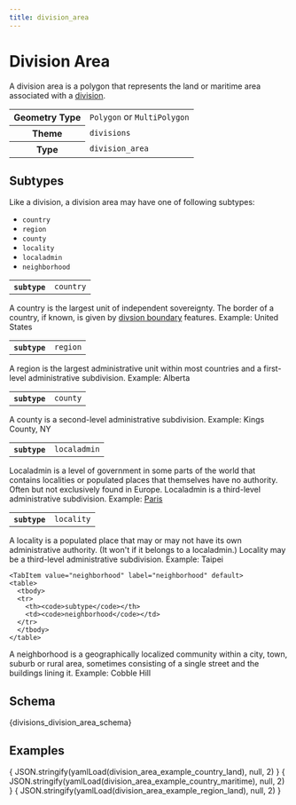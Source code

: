 ```yaml
---
title: division_area
---
```




# Division Area

A division area is a polygon that represents the land or maritime area associated with a [division](/schema/reference/divisions/division).


<table>
  <tbody>
  <tr>
    <th>Geometry Type</th>
    <td><code>Polygon</code> or <code>MultiPolygon</code></td>
  </tr>
  <tr>
    <th>Theme</th>
    <td><code>divisions</code></td>
  </tr>
  <tr>
    <th>Type</th>
    <td><code>division_area</code></td>
  </tr>
  </tbody>
</table>

## Subtypes

Like a division, a division area may have one of following subtypes:

- `country`
- `region`
- `county`
- `locality`
- `localadmin`
- `neighborhood`

<Tabs>
  <TabItem value="country" label="country" default>
    <table>
      <tbody>
      <tr>
        <th><code>subtype</code></th>
        <td><code>country</code></td>
      </tr>
      </tbody>
    </table>


A country is the largest unit of independent sovereignty. The border of a country, if known, is given by [divsion boundary](/schema/reference/divisions/division_boundary) features. Example: United States
  </TabItem>

  <TabItem value="region" label="region">
    <table>
      <tbody>
      <tr>
        <th><code>subtype</code></th>
        <td><code>region</code></td>
      </tr>
      </tbody>
    </table>

A region is the largest administrative unit within most countries and a first-level administrative subdivision. Example: Alberta
  </TabItem>

  <TabItem value="county" label="county" default>
    <table>
      <tbody>
      <tr>
        <th><code>subtype</code></th>
        <td><code>county</code></td>
      </tr>
      </tbody>
    </table>


A county is a second-level administrative subdivision. Example: Kings County, NY
  </TabItem>

  <TabItem value="localadmin" label="localadmin" default>
    <table>
      <tbody>
      <tr>
        <th><code>subtype</code></th>
        <td><code>localadmin</code></td>
      </tr>
      </tbody>
    </table>


Localadmin is a level of government in some parts of the world that contains localities or populated places that themselves have no authority. Often but not exclusively found in Europe. Localadmin is a third-level administrative subdivision. Example: [Paris](https://spelunker.whosonfirst.org/id/1159322569/)
  </TabItem>

  <TabItem value="locality" label="locality" default>
    <table>
      <tbody>
      <tr>
        <th><code>subtype</code></th>
        <td><code>locality</code></td>
      </tr>
      </tbody>
    </table>


A locality is a populated place that may or may not have its own administrative authority. (It won't if it belongs to a localadmin.) Locality may be a third-level administrative subdivision. Example: Taipei
  </TabItem>

    <TabItem value="neighborhood" label="neighborhood" default>
    <table>
      <tbody>
      <tr>
        <th><code>subtype</code></th>
        <td><code>neighborhood</code></td>
      </tr>
      </tbody>
    </table>


A neighborhood is a geographically localized community within a city, town, suburb or rural area, sometimes consisting of a single street and the buildings lining it. Example: Cobble Hill
  </TabItem>
</Tabs>




## Schema

<Tabs>
  <TabItem value="browsable" label="Browsable" default>
    <JSONSchemaViewer schema={ yamlLoad(divisions_division_area_schema) } resolverOptions={ generateResolverOptions({remote: true, yamlBasePath: '/divisions'})}/>
  </TabItem>
  <TabItem value="yaml" label="YAML" default>
    <CodeBlock language="jsx">{divisions_division_area_schema}</CodeBlock>
  </TabItem>
</Tabs>

## Examples

<Tabs>
  <TabItem value="country_land" label="country, land class" default>
    <CodeBlock language="json">{ JSON.stringify(yamlLoad(division_area_example_country_land), null, 2) }</CodeBlock>
  </TabItem>
  <TabItem value="country_maritime" label="country, maritime class" default>
    <CodeBlock language="json">{ JSON.stringify(yamlLoad(division_area_example_country_maritime), null, 2) }</CodeBlock>
  </TabItem>
   <TabItem value="region_land" label="region, land class" default>
    <CodeBlock language="json">{ JSON.stringify(yamlLoad(division_area_example_region_land), null, 2) }</CodeBlock>
  </TabItem>
</Tabs>
